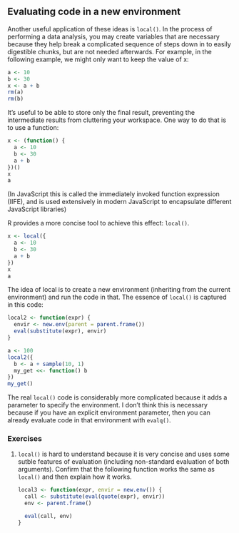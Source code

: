 ## Evaluating code in a new environment

Another useful application of these ideas is `local()`. In the process of performing a data analysis, you may create variables that are necessary because they help break a complicated sequence of steps down in to easily digestible chunks, but are not needed afterwards. For example, in the following example, we might only want to keep the value of x:

```r
a <- 10
b <- 30
x <- a + b
rm(a)
rm(b)
```

It's useful to be able to store only the final result, preventing the intermediate results from cluttering your workspace.  One way to do that is to use a function:

```r
x <- (function() {
  a <- 10
  b <- 30
  a + b
})()
x
a
```

(In JavaScript this is called the immediately invoked function expression (IIFE), and is used extensively in modern JavaScript to encapsulate different JavaScript libraries)

R provides a more concise tool to achieve this effect: `local()`.

```r
x <- local({
  a <- 10
  b <- 30
  a + b
})
x
a
```

The idea of local is to create a new environment (inheriting from the current environment) and run the code in that. The essence of `local()` is captured in this code:

```r
local2 <- function(expr) {
  envir <- new.env(parent = parent.frame())
  eval(substitute(expr), envir)
}

a <- 100
local2({
  b <- a + sample(10, 1)
  my_get <<- function() b
})
my_get()

```

The real `local()` code is considerably more complicated because it adds a parameter to specify the environment. I don't think this is necessary because if you have an explicit environment parameter, then you can already evaluate code in that environment with `evalq()`.

### Exercises

1.  `local()` is hard to understand because it is very concise and uses
    some sutble features of evaluation (including non-standard evaluation
    of both arguments). Confirm that the following function works the same
    as `local()` and then explain how it works.

    ```r
    local3 <- function(expr, envir = new.env()) {
      call <- substitute(eval(quote(expr), envir))
      env <- parent.frame()

      eval(call, env)
    }
    ```
